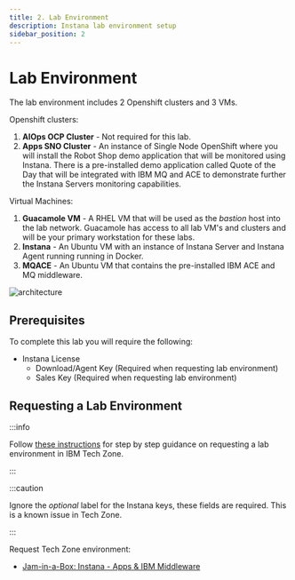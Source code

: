 ```yaml
---
title: 2. Lab Environment
description: Instana lab environment setup
sidebar_position: 2
---
```


# Lab Environment

The lab environment includes 2 Openshift clusters and 3 VMs.

Openshift clusters:

1. **AIOps OCP Cluster** - Not required for this lab.
2. **Apps SNO Cluster** - An instance of Single Node OpenShift where you will
   install the Robot Shop demo application that will be monitored using Instana.
   There is a pre-installed demo application called Quote of the Day that will
   be integrated with IBM MQ and ACE to demonstrate further the Instana Servers
   monitoring capabilities.

Virtual Machines:

1. **Guacamole VM** - A RHEL VM that will be used as the _bastion_ host into the
   lab network. Guacamole has access to all lab VM's and clusters and will be
   your primary workstation for these labs.
2. **Instana** - An Ubuntu VM with an instance of Instana Server and Instana
   Agent running running in Docker.
3. **MQACE** - An Ubuntu VM that contains the pre-installed IBM ACE and MQ
   middleware.

![architecture](images/architecture.png)

## Prerequisites

To complete this lab you will require the following:

- Instana License
  - Download/Agent Key (Required when requesting lab environment)
  - Sales Key (Required when requesting lab environment)

## Requesting a Lab Environment

:::info

Follow
[these instructions](/waiops-tech-jam/labs/jam-in-a-box/#requesting-a-lab-environment)
for step by step guidance on requesting a lab environment in IBM Tech Zone.

:::

:::caution

Ignore the _optional_ label for the Instana keys, these fields are required.
This is a known issue in Tech Zone.

:::

Request Tech Zone environment:

- [Jam-in-a-Box: Instana - Apps & IBM Middleware](https://techzone.ibm.com/my/reservations/create/649cd3d0fc016400174bed27)
